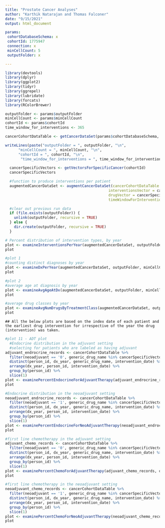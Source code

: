 ```yaml
---
title: "Prostate Cancer Analyses"
author: "Karthik Natarajan and Thomas Falconer"
date: "9/15/2021"
output: html_document

params:
 cohortDatabaseSchema: x
 cohortId: 1775947
 connection: x
 minCellCount: 5
 outputFolder: x

---
```


```r
library(devtools)
library(dplyr)
library(ggplot2)
library(tidyr)
library(ggrepel)
library(lubridate)
library(forcats)
library(RColorBrewer)
```

```r
outputFolder <- params$outputFolder
minCellCount <- params$minCellCount
cohortId <- params$cohortId
time_window_for_interventions <- 365

cancerCohortDataTable <- getCancerDataSet(params$cohortDatabaseSchema, params$cohortId, params$connection)

writeLines(paste("outputFolder = ", outputFolder, "\n",
      "minCellCount = ", minCellCount, "\n",
      "cohortId = ", cohortId, "\n",
       "time_window_for_interventions = ", time_window_for_interventions))
```

```r
  cancerSpecificVectors <- getVectorsForSpecificCancer(cohortId)
  cancerSpecificVectors

  #function to produce interventions per patient
  augmentedCancerDataSet <- augmentCancerDataSet(cancerCohortDataTable = cancerCohortDataTable,
                                               interventionsVector = cancerSpecificVectors$interventions,
                                               drugVector = cancerSpecificVectors$drugs_vector,
                                               timeWindowForInterventions = time_window_for_interventions)

  #clear out previous run data
  if (file.exists(outputFolder)) {
    unlink(outputFolder, recursive = TRUE)
  } else {
    dir.create(outputFolder, recursive = TRUE)
  }
```
```r
# Percent distribution of intervention types, by year
plot <- examineInterventionsPerYear(augmentedCancerDataSet, outputFolder, minCellCount)
plot
```

```r
#plot 1
#counting distinct diagnoses by year
plot <- examineDxPerYear(augmentedCancerDataSet, outputFolder, minCellCount)
plot
```

```r
#plot 2
#average age at diagnosis by year
plot <- examineAvgAgeAtDx(augmentedCancerDataSet, outputFolder, minCellCount)
plot
```
```r
#average drug classes by year
plot <- examineAvgNumDrugsByTreatmentClass(augmentedCancerDataSet, outputFolder, minCellCount)
plot
```
```
## All the below plots are based on the index date of each patient and the earliest drug intervention for irrespective of the year the drug (intervention) was taken.
```

```r
#plot 11 - ADT plot
  #Endocrine distribution in the adjuvant setting
  #selecting for patients who are labeled as having adjuvant
adjuvant_endrocrine_records <- cancerCohortDataTable %>%
  filter(neoadjuvant == '0', generic_drug_name %in% cancerSpecificVectors$endocrine_drugs) %>%
  distinct(person_id, dx_year, generic_drug_name, intervention_date) %>%
  arrange(dx_year, person_id, intervention_date) %>%
  group_by(person_id) %>%
  slice(1)
plot <- examinePercentEndocrineForAdjuvantTherapy(adjuvant_endrocrine_records, outputFolder, minCellCount)
plot
```

```r
#Endocrine distribution in the neoadjuvant setting
neoadjuvant_endrocrine_records <- cancerCohortDataTable %>%
  filter(neoadjuvant == '1', generic_drug_name %in% cancerSpecificVectors$endocrine_drugs) %>%
  distinct(person_id, dx_year, generic_drug_name, intervention_date) %>%
  arrange(dx_year, person_id, intervention_date) %>%
  group_by(person_id) %>%
  slice(1)
plot <- examinePercentEndocrineForNeoAdjuvantTherapy(neoadjuvant_endrocrine_records, outputFolder, minCellCount)
plot
```
```r
#first line chemotherapy in the adjuvant setting
adjuvant_chemo_records <- cancerCohortDataTable %>%
  filter(neoadjuvant == '0', generic_drug_name %in% cancerSpecificVectors$chemo_drugs) %>%
  distinct(person_id, dx_year, generic_drug_name, intervention_date) %>%
  arrange(dx_year, person_id, intervention_date) %>%
  group_by(person_id) %>%
  slice(1)
plot <- examinePercentChemoForAdjuvantTherapy(adjuvant_chemo_records, outputFolder, minCellCount)
plot
```
```r
#first line chemotherapy in the neoadjuvant setting
neoadjuvant_chemo_records <- cancerCohortDataTable %>%
  filter(neoadjuvant == '1', generic_drug_name %in% cancerSpecificVectors$chemo_drugs) %>%
  distinct(person_id, dx_year, generic_drug_name, intervention_date) %>%
  arrange(dx_year, person_id, intervention_date) %>%
  group_by(person_id) %>%
  slice(1)
plot <- examinePercentChemoForNeoAdjuvantTherapy(neoadjuvant_chemo_records, outputFolder, minCellCount)
plot
```
